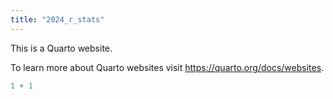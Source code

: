 ```yaml
---
title: "2024_r_stats"
---
```


This is a Quarto website.

To learn more about Quarto websites visit <https://quarto.org/docs/websites>.

```r
1 + 1
```
